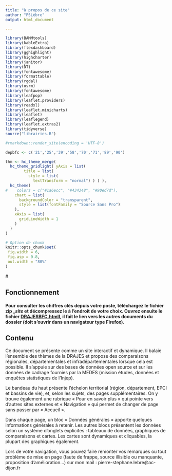 ---
title: "à propos de ce site"
author: "PSLèbre"
output: html_document

---
```{r setup, include=F ,echo=FALSE, cache=F}
library(BAMMtools)
library(kableExtra)
library(flexdashboard)
library(gghighlight)
library(highcharter)
library(janitor)
library(DT)
library(fontawesome)
library(formattable)
library(rgdal)
library(osrm)
library(fontawesome)
library(leafpop)
library(leaflet.providers) 
library(readxl)
library(leaflet.minicharts)
library(leaflet)
library(leaflegend)
library(leaflet.extras2)
library(tidyverse)
source("librairies.R")

#rmarkdown::render_site(encoding = 'UTF-8')

depbfc <- c('21','25','39','58','70','71','89','90')

thm <- hc_theme_merge(
  hc_theme_gridlight( yAxis = list(
        title = list(
          style = list(
            textTransform = "normal") ) ) ),
  hc_theme(
#    colors = c("#1a6ecc", "#434348", "#90ed7d"),
    chart = list(
      backgroundColor = "transparent",
      style = list(fontFamily = "Source Sans Pro")
    ),
    xAxis = list(
      gridLineWidth = 1
    )
  ) 
)

# Option de chunk
knitr::opts_chunk$set(
 fig.width = 6,
 fig.asp = 0.8,
 out.width = "80%"
)
```


#<style>
#.active {
#  font-size:25px;
#}
#</style>

## Fonctionnement

#### Pour consulter les chiffres clés depuis votre poste, téléchargez le fichier zip ***\_site*** et décompressez le à l'endroit de votre choix. Ouvrez ensuite le fichier [**DRAJESBFC.html**l]{.ul}, il fait le lien vers les autres documents du dossier (doit s'ouvrir dans un navigateur type Firefox).

## Contenu

Ce document se présente comme un site interactif et dynamique. Il balaie l’ensemble des thèmes de la DRAJES et propose des
comparaisons régionales, départementales et infradépartementales lorsque cela est possible. Il s’appuie sur des bases de données open
source et sur les données de cadrage fournies par la MEDES (mission études, données et enquêtes statistiques de l’Injep).  

Le bandeau du haut présente l’échelon territorial (région, département, EPCI et bassins de vie), et, selon les sujets, des pages
supplémentaires. On y trouve également une rubrique « Pour en savoir plus » qui pointe vers d’autres sites externes et « Navigation » qui permet de changer de page sans passer par « Accueil ».  

Dans chaque page, un bloc « Données générales » apporte quelques informations générales à retenir.
Les autres blocs présentent les données selon un système d’onglets explicites : tableaux de données, graphiques de comparaisons et cartes. Les cartes sont dynamiques et cliquables, la plupart des graphiques également.  

Lors de votre navigation, vous pouvez faire remonter vos remarques ou tout problème de mise en page (faute de frappe, source illisible ou manquante, proposition d’amélioration...) sur mon mail : pierre-stephane.lebre@ac-dijon.fr  
